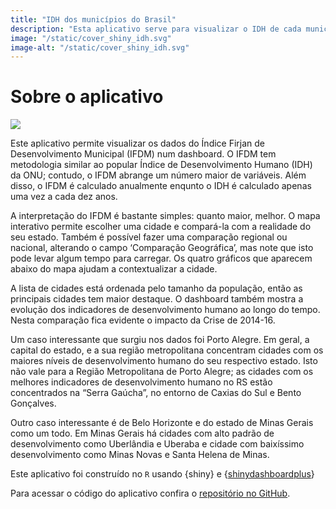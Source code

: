 ```yaml
---
title: "IDH dos municípios do Brasil"
description: "Esta aplicativo serve para visualizar o IDH de cada município no Brasil ao longo dos anos."
image: "/static/cover_shiny_idh.svg"
image-alt: "/static/cover_shiny_idh.svg"
---
```


# Sobre o aplicativo

![](/static/cover_shiny_idh.png){fig-align="center"}

Este aplicativo permite visualizar os dados do Índice Firjan de Desenvolvimento Municipal (IFDM) num dashboard. O IFDM tem metodologia similar ao popular Índice de Desenvolvimento Humano (IDH) da ONU; contudo, o IFDM abrange um número maior de variáveis. Além disso, o IFDM é calculado anualmente enqunto o IDH é calculado apenas uma vez a cada dez anos.

A interpretação do IFDM é bastante simples: quanto maior, melhor. O mapa interativo permite escolher uma cidade e compará-la com a realidade do seu estado. Também é possível fazer uma comparação regional ou nacional, alterando o campo 'Comparação Geográfica', mas note que isto pode levar algum tempo para carregar. Os quatro gráficos que aparecem abaixo do mapa ajudam a contextualizar a cidade.

A lista de cidades está ordenada pelo tamanho da população, então as principais cidades tem maior destaque. O dashboard também mostra a evolução dos indicadores de desenvolvimento humano ao longo do tempo. Nesta comparação fica evidente o impacto da Crise de 2014-16.

Um caso interessante que surgiu nos dados foi Porto Alegre. Em geral, a capital do estado, e a sua região metropolitana concentram cidades com os maiores níveis de desenvolvimento humano do seu respectivo estado. Isto não vale para a Região Metropolitana de Porto Alegre; as cidades com os melhores indicadores de desenvolvimento humano no RS estão concentrados na "Serra Gaúcha", no entorno de Caxias do Sul e Bento Gonçalves.

Outro caso interessante é de Belo Horizonte e do estado de Minas Gerais como um todo. Em Minas Gerais há cidades com alto padrão de desenvolvimento como Uberlândia e Uberaba e cidade com baixíssimo desenvolvimento como Minas Novas e Santa Helena de Minas.

Este aplicativo foi construído no `R` usando {shiny} e {[shinydashboardplus](https://rinterface.github.io/shinydashboardPlus/)}

Para acessar o código do aplicativo confira o [repositório no GitHub](https://github.com/viniciusoike/shiny-firjan-ifdm).
